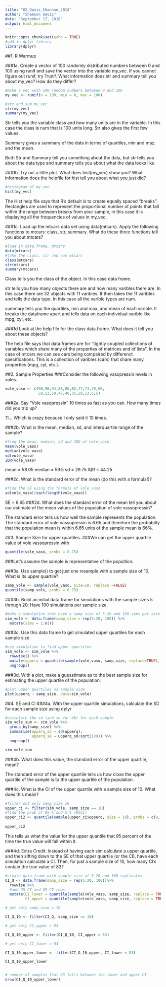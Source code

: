 ```yaml
---
title: "02_Davis_Shannon_2018"
author: "Shannon Davis"
date: "September 17, 2018"
output: html_document
---
```


```r
knitr::opts_chunk$set(echo = TRUE)
#add in dplyr library
library(dplyr)
```

##1. R Warmup

###1a. Create a vector of 100 randomly distributed  numbers between 0 and 100 using runif and save the vector into the variable my_vec. If you cannot figure out runif, try ?runif. What information does str and summary tell you about my_vec? How do they differ?

```r
#make a vec wuth 100 random numbers between 0 and 100
my_vec <- runif(n = 100, min = 0, max = 100)

#str and sum my_vec
str(my_vec)
summary(my_vec)
```

Str tells you the variable class and how many units are in the variable. In this case the class is num that is 100 units long. Str also gives the first few values.  

Summary gives a summary of the data in terms of quartiles, min and maz, and the mean.

Both Str and Summary tell you something about the data, but str tells you about the data type and summary tells you about what the data looks like. 



###1b. Try out a little plot. What does hist(my_vec) show you? What information does the helpfile for hist tell you about what you just did?

```R
#histogram of my_vec
hist(my_vec)
```

The Hist help file says that R's default is to create equally spaced "breaks". Rectangles are used to represent the proportional number of points that fall within the range between breaks from your sample, in this case it is displaying all the frequencies of values in my_vec. 
 
###1c. Load up the mtcars data set using data(mtcars). Apply the following functions to mtcars: class, str, summary. What do these three functions tell you about mtcars?

``` R
#load in data.frame, mtcars
data(mtcars)
#take the class, str and sum mtcars
class(mtcars)
str(mtcars)
summary(mtcars)

```

Class tells you the class of the object. In this case data frame. 

str tells you how many objects there are and how many varibles there are. In this case there are 32 objects with 11 varibles. It then takes the 11 varibles and tells the data type. In this case all the varible types are num.

summary tells you the quartiles, min and max, and mean of each varible. It breaks the dataframe apart and tells data on each individual varible like mpg, cyl, etc. 


  
###1d Look at the help file for the class data.frame. What does it tell you about these objects?

The help file says that data.frames are for "tightly coupled collections of variables which share many of the properties of matrices and of lists". In the case of mtcars we can see cars being compaired by differenct specifications. This is a collection of varibles (cars) that share many properties (mpg, cyl, etc.). 
 
##2. Sample Properties
###Consider the following vasopressin levels in voles.

```R
vole_vaso <- c(98,96,94,88,86,82,77,74,70,60,
               59,52,50,47,40,35,29,13,6,5)

```
               
###2a. Say "Vole vasopressin" 10 times as fast as you can. How many times did you trip up?

11... Which is crazy because I only said it 10 times. 
  
###2b. What is the mean, median, sd, and interquartile range of the sample?

```R
#find the mean, median, sd and IRQ of vole_vaso
mean(vole_vaso)
median(vole_vaso)
sd(vole_vaso)
IQR(vole_vaso)

```
mean = 58.05
median = 59.5
sd = 29.75
IQR = 44.25
 
###2c. What is the standard error of the mean (do this with a formula!)?

```R
#find the SE using the formula of vole_vaso
sd(vole_vaso)/sqrt(length(vole_vaso))

```
 SE = 6.65
###2d. What does the standard error of the mean tell you about our estimate of the mean values of the population of vole vassopressin?

The standard error tells us how well the sample represents the population. The standard error of vole vassopressin is 6.65 and therefore the probabilty that the population mean is within 6.65 units of the sample mean is 66%.
  
##3. Sample Size for upper quartiles.
###We can get the upper quartile value of vole vassopressin with

``` R
quantile(vole_vaso, probs = 0.75)
```
###Let's assume the sample is representative of the popultion.

###3a. Use sample() to get just one resample with a sample size of 10. What is its upper quartile?

```R
samp_vole <- sample(vole_vaso, size=10, replace =FALSE)
quantile(samp_vole, probs = 0.75)
```
  
###3b. Build an initial data frame for simulations with the sample sizes 5 through 20. Have 100 simulations per sample size.
```R
#make a simulation that have a samp_size of 5-20 and 100 sims per size
sim_vole <- data.frame(samp_size = rep(5:20, 100)) %>%
  mutate(sims = 1:n())
```
###3c. Use this data frame to get simulated upper quartiles for each sample size.
```R
#use simulation to find upper quartiles 
sim_vole <- sim_vole %>%
  rowwise() %>%
  mutate(upperq = quantile(sample(vole_vaso, samp_size, replace=TRUE), probs=0.75)) %>%
  ungroup()
```

###3d. With a plot, make a guesstimate as to the best sample size for estimating the upper quartile of the population.

```R
#plot upper quartiles vs sample size 
plot(upperq ~ samp_size, data=sim_vole)
```

##4. SE and CI
###4a. With the upper quartile simulations, calculate the SD for each sample size using dplyr

```R
#calculate the sd (and se for 4b) for each sample 
sim_vole_sum <- sim_vole %>%
  group_by(samp_size) %>%
  summarise(upperq_sd = sd(upperq),
            upperq_se = upperq_sd/sqrt(100)) %>%
  ungroup()

sim_vole_sum
```

###4b. What does this value, the standard error of the upper quartile, mean?

The standard error of the upper quartile tells us how close the upper quartile of the sample is to the upper quartile of the population. 
  
###4c. What is the CI of the upper quartile with a sample size of 10. What does this mean?

```R
#filter out only samp_size 10
upper_ci <- filter(sim_vole, samp_size == 10)
#find the prob of 95 % and 5 % (95CI)
upper_ci2 <- quantile(sample(upper_ci$upperq, size = 10), probs = c(0, 0.05, 0.95))
 
upper_ci2
```
This tells us what the value for the upper quantile that 95 percent of the time the true value will fall within it. 

###4d. Extra Credit: Instead of having each sim calculate a upper quartile, and then sifting down to the SE of that upper quartile (or the CI), have each simulation calculate a CI. Then, for just a sample size of 10, how many CI's contain the true value of 83?

```R
#create data frame with sample size of 5-20 and 100 replicates
CI_Q <- data.frame(samp_size = rep(5:20, 100))%>%
  rowwise %>%
  #add 95 CI and 05 CI rows
  mutate(CI_lower = quantile(sample(vole_vaso, samp_size, replace = TRUE), probs = 0.05),
         CI_upper = quantile(sample(vole_vaso, samp_size, replace = TRUE), probs = 0.95))

# get only samp_size = 10

CI_Q_10 <- filter(CI_Q, samp_size == 10) 

# get only CI_upper > 83

CI_Q_10_upper <- filter(CI_Q_10, CI_upper > 83)

# get only CI_lower > 83

CI_Q_10_upper_lower <- filter(CI_Q_10_upper, CI_lower < 83)

CI_Q_10_upper_lower


# number of samples that 83 falls between the lower and upper CI
nrow(CI_Q_10_upper_lower)
```